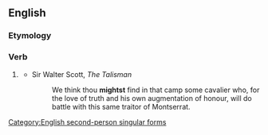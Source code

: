==English==

===Etymology===
{{suffix|might|est}}

===Verb===
{{en-verb form}}

# {{archaic}} {{form of|Second-person singular simple present form|might}}
#* Sir Walter Scott, ''The Talisman''
#*: We think thou '''mightst''' find in that camp some cavalier who, for the love of truth and his own augmentation of honour, will do battle with this same traitor of Montserrat.

[[Category:English second-person singular forms]]